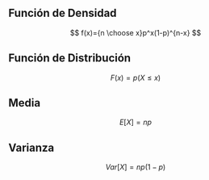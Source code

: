 ## Función de Densidad

$$
f(x)={n \choose x}p^x(1-p)^{n-x}
$$


## Función de Distribución

$$
F(x) = p(X \leq x)
$$

## Media

$$
E[X]=np
$$

## Varianza

$$
Var[X] = np(1-p)
$$
